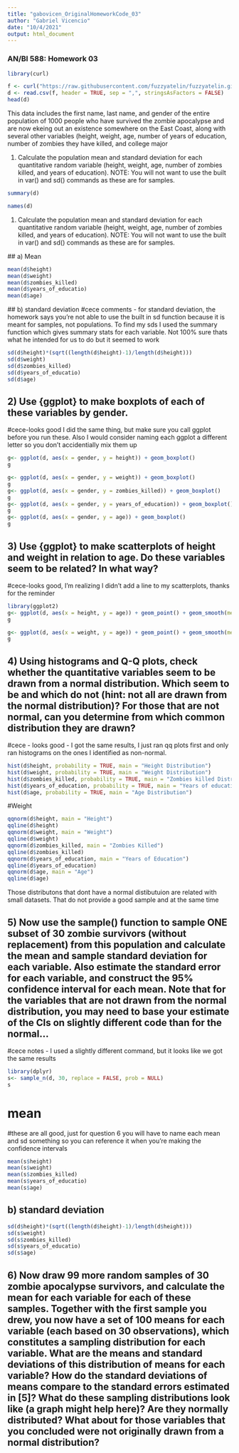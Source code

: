 ```yaml
---
title: "gabovicen_OriginalHomeworkCode_03"
author: "Gabriel Vicencio"
date: "10/4/2021"
output: html_document
---
```



### AN/BI 588: Homework 03

```r
library(curl)
```

```r
f <- curl("https://raw.githubusercontent.com/fuzzyatelin/fuzzyatelin.github.io/master/AN588_Fall21/zombies.csv")
d <- read.csv(f, header = TRUE, sep = ",", stringsAsFactors = FALSE)
head(d)
```
This data includes the first name, last name, and gender of the entire population of 1000 people who have survived the zombie apocalypse and are now ekeing out an existence somewhere on the East Coast, along with several other variables (height, weight, age, number of years of education, number of zombies they have killed, and college major


1) Calculate the population mean and standard deviation for each quantitative random variable (height, weight, age, number of zombies killed, and years of education). NOTE: You will not want to use the built in var() and sd() commands as these are for samples.

```r
summary(d)
```

```r
names(d)
```

1) Calculate the population mean and standard deviation for each quantitative random variable (height, weight, age, number of zombies killed, and years of education). NOTE: You will not want to use the built in var() and sd() commands as these are for samples.


  ## a) Mean
```r
mean(d$height)
mean(d$weight)
mean(d$zombies_killed)
mean(d$years_of_educatio)
mean(d$age)
```
  ## b) standard deviation
#cece comments - for standard deviation, the homework says you're not able to use the built in sd function because it is meant for samples, not populations. To find my sds I used the summary function which gives summary stats for each variable. Not 100% sure thats what he intended for us to do but it seemed to work 
```r
sd(d$height)*(sqrt((length(d$height)-1)/length(d$height)))
sd(d$weight)
sd(d$zombies_killed)
sd(d$years_of_educatio)
sd(d$age)
```

## 2) Use {ggplot} to make boxplots of each of these variables by gender.

#cece-looks good I did the same thing, but make sure you call ggplot before you run these. Also I would consider naming each ggplot a different letter so you don't accidentially mix them up 
```r
g<- ggplot(d, aes(x = gender, y = height)) + geom_boxplot()
g
```
```r
g<- ggplot(d, aes(x = gender, y = weight)) + geom_boxplot()
g
g<- ggplot(d, aes(x = gender, y = zombies_killed)) + geom_boxplot()
g
g<- ggplot(d, aes(x = gender, y = years_of_education)) + geom_boxplot()
g
g<- ggplot(d, aes(x = gender, y = age)) + geom_boxplot()
g
```

## 3) Use {ggplot} to make scatterplots of height and weight in relation to age. Do these variables seem to be related? In what way?

#cece-looks good, I'm realizing I didn't add a line to my scatterplots, thanks for the reminder
```r
library(ggplot2)
g<- ggplot(d, aes(x = height, y = age)) + geom_point() + geom_smooth(method = "lm", formula = y ~ x)
g
```

```r
g<- ggplot(d, aes(x = weight, y = age)) + geom_point() + geom_smooth(method = "lm", formula = y ~ x)
g
```

## 4) Using histograms and Q-Q plots, check whether the quantitative variables seem to be drawn from a normal distribution. Which seem to be and which do not (hint: not all are drawn from the normal distribution)? For those that are not normal, can you determine from which common distribution they are drawn?

#cece - looks good - I got the same results, I just ran qq plots first and only ran histograms on the ones I identified as non-normal. 
```r
hist(d$height, probability = TRUE, main = "Height Distribution")
hist(d$weight, probability = TRUE, main = "Weight Distribution")
hist(d$zombies_killed, probability = TRUE, main = "Zombies killed Distribution")
hist(d$years_of_education, probability = TRUE, main = "Years of education Distribution")
hist(d$age, probability = TRUE, main = "Age Distribution")
```
#Weight

```r
qqnorm(d$height, main = "Height")
qqline(d$height)
qqnorm(d$weight, main = "Weight")
qqline(d$weight)
qqnorm(d$zombies_killed, main = "Zombies Killed")
qqline(d$zombies_killed)
qqnorm(d$years_of_education, main = "Years of Education")
qqline(d$years_of_education)
qqnorm(d$age, main = "Age")
qqline(d$age)
```
Those distributons that dont have a normal distibutuion are related with small datasets. That do not provide a good sample and at the same time 





## 5) Now use the sample() function to sample ONE subset of 30 zombie survivors (without replacement) from this population and calculate the mean and sample standard deviation for each variable. Also estimate the standard error for each variable, and construct the 95% confidence interval for each mean. Note that for the variables that are not drawn from the normal distribution, you may need to base your estimate of the CIs on slightly different code than for the normal…

#cece notes - I used a slightly different command, but it looks like we got the same results 
```r
library(dplyr)
s<- sample_n(d, 30, replace = FALSE, prob = NULL)
s
```

# mean

#these are all good, just for question 6 you will have to name each mean and sd something so you can reference it when you're making the confidence intervals 
```r
mean(s$height)
mean(s$weight)
mean(s$zombies_killed)
mean(s$years_of_educatio)
mean(s$age)
```

## b) standard deviation

```r
sd(d$height)*(sqrt((length(d$height)-1)/length(d$height)))
sd(s$weight)
sd(s$zombies_killed)
sd(s$years_of_educatio)
sd(s$age)
```

## 6) Now draw 99 more random samples of 30 zombie apocalypse survivors, and calculate the mean for each variable for each of these samples. Together with the first sample you drew, you now have a set of 100 means for each variable (each based on 30 observations), which constitutes a sampling distribution for each variable. What are the means and standard deviations of this distribution of means for each variable? How do the standard deviations of means compare to the standard errors estimated in [5]? What do these sampling distributions look like (a graph might help here)? Are they normally distributed? What about for those variables that you concluded were not originally drawn from a normal distribution?


